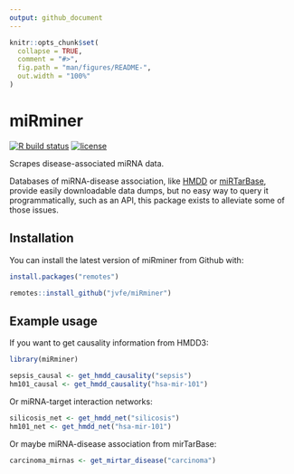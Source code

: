 ```yaml
---
output: github_document
---
```


<!-- README.md is generated from README.Rmd. Please edit that file -->

```r
knitr::opts_chunk$set(
  collapse = TRUE,
  comment = "#>",
  fig.path = "man/figures/README-",
  out.width = "100%"
)
```

# miRminer

<!-- badges: start -->
[![R build status](https://github.com/jvfe/miRminer/workflows/R-CMD-check/badge.svg)](https://github.com/jvfe/miRminer/actions)
[![license](https://img.shields.io/badge/license-MIT-lightgrey)](https://github.com/jvfe/miRminer/blob/master/LICENSE.md)
<!-- badges: end -->

Scrapes disease-associated miRNA data.

Databases of miRNA-disease association, like [HMDD](http://www.cuilab.cn/hmdd) or [miRTarBase](http://mirtarbase.cuhk.edu.cn/php/), provide 
easily downloadable data dumps, but no easy way to query it programmatically, such
as an API, this package exists to alleviate some of those issues.

## Installation

You can install the latest version of miRminer from Github with:

```r
install.packages("remotes")

remotes::install_github("jvfe/miRminer")
```

## Example usage

If you want to get causality information from HMDD3: 

```r
library(miRminer)

sepsis_causal <- get_hmdd_causality("sepsis")
hm101_causal <- get_hmdd_causality("hsa-mir-101")

```

Or miRNA-target interaction networks:

```r

silicosis_net <- get_hmdd_net("silicosis")
hm101_net <- get_hmdd_net("hsa-mir-101")

```

Or maybe miRNA-disease association from mirTarBase:

```r

carcinoma_mirnas <- get_mirtar_disease("carcinoma")

```
